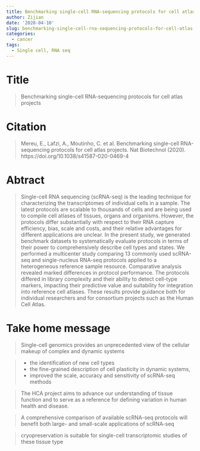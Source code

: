 ```yaml
---
title: Benchmarking single-cell RNA-sequencing protocols for cell atlas projects
author: Zijian
date: '2020-04-10'
slug: benchmarking-single-cell-rna-sequencing-protocols-for-cell-atlas-projects
categories:
  - cancer
tags:
  - Single cell, RNA seq
---
```

# Title
>Benchmarking single-cell RNA-sequencing protocols for cell atlas projects

# Citation
>Mereu, E., Lafzi, A., Moutinho, C. et al. Benchmarking single-cell RNA-sequencing protocols for cell atlas projects. Nat Biotechnol (2020). https://doi.org/10.1038/s41587-020-0469-4

# Abtract
>Single-cell RNA sequencing (scRNA-seq) is the leading technique for characterizing the transcriptomes of individual cells in a sample. The latest protocols are scalable to thousands of cells and are being used to compile cell atlases of tissues, organs and organisms. However, the protocols differ substantially with respect to their RNA capture efficiency, bias, scale and costs, and their relative advantages for different applications are unclear. In the present study, we generated benchmark datasets to systematically evaluate protocols in terms of their power to comprehensively describe cell types and states. We performed a multicenter study comparing 13 commonly used scRNA-seq and single-nucleus RNA-seq protocols applied to a heterogeneous reference sample resource. Comparative analysis revealed marked differences in protocol performance. The protocols differed in library complexity and their ability to detect cell-type markers, impacting their predictive value and suitability for integration into reference cell atlases. These results provide guidance both for individual researchers and for consortium projects such as the Human Cell Atlas.

# Take home message

>Single-cell genomics provides an unprecedented view of the cellular makeup of complex and dynamic systems

> + the identification of new cell types
> + the fine-grained description of cell plasticity in dynamic systems,
> + improved the scale, accuracy and sensitivity of scRNA-seq methods

>The HCA project aims to advance our understanding of tissue function and to serve as a reference for defining variation in human health and disease.

> A comprehensive comparison of available scRNA-seq protocols will benefit both large- and small-scale applications of scRNA-seq

>cryopreservation is suitable for single-cell transcriptomic studies of these tissue type

